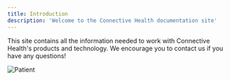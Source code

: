 ```yaml
---
title: Introduction
description: 'Welcome to the Connective Health documentation site'
---
```


This site contains all the information needed to work with Connective Health's products
and technology. We encourage you to contact us if you have any questions!

<img src="images/patient-with-child.jpeg" alt="Patient" />
